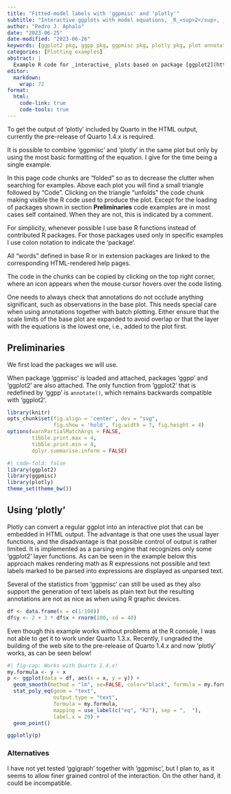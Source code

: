 ```yaml
---
title: "Fitted-model labels with 'ggpmisc' and 'plotly'"
subtitle: "Interactive ggplots with model equations, _R_<sup>2</sup>, _F_, _P_, etc."
author: "Pedro J. Aphalo"
date: "2023-06-25"
date-modified: "2023-06-26"
keywords: [ggplot2 pkg, ggpp pkg, ggpmisc pkg, plotly pkg, plot annotations, model equations]
categories: [Plotting examples]
abstract: |
  Example R code for _interactive_ plots based on package [ggplot2](https://ggplot2.tidyverse.org/) using geometries defined in package [ggpp](https://docs.r4photobiology.info/ggpp) and statistics from package [ggpmisc](https://docs.r4photobiology.info/ggpmisc) together with package [plotly](https://plotly.com/ggplot2/). This page is a draft and currently contains a single plot example.
editor: 
  markdown: 
    wrap: 72
format:
  html: 
    code-link: true
    code-tools: true
---
```


::: callout-warning
To get the output of 'plotly' included by Quarto in the HTML output, currently the pre-release of Quarto 1.4.x is required.

It is possible to combine 'ggpmisc' and 'plotly' in the same plot but only by using the most basic formatting of the equation. I give for the time being a single example.
:::

::: callout-tip
In this page code chunks are "folded" so as to decrease the clutter when
searching for examples. Above each plot you will find a small triangle
followed by "Code". Clicking on the triangle "unfolds" the code chunk
making visible the R code used to produce the plot. Except for the
loading of packages shown in section **Preliminaries** code examples are
in most cases self contained. When they are not, this is indicated by a
comment.

For simplicity, whenever possible I use base R functions instead of
contributed R packages. For those packages used only in specific
examples I use colon notation to indicate the 'package'.

All "words" defined in base R or in extension packages are linked to the
corresponding HTML-rendered help pages.

The code in the chunks can be copied by clicking on the top right
corner, where an icon appears when the mouse cursor hovers over the code
listing.
:::

::: callout-important
One needs to always check that annotations do not occlude anything
significant, such as observations in the base plot. This needs special
care when using annotations together with batch plotting. Either ensure
that the scale limits of the base plot are expanded to avoid overlap or
that the layer with the equations is the lowest one, i.e., added to the
plot first.
:::

## Preliminaries

We first load the packages we will use.

When package 'ggpmisc' is loaded and attached, packages 'ggpp' and
'ggplot2' are also attached. The only function from 'ggplot2' that is
redefined by 'ggpp' is `annotate()`, which remains backwards compatible
with 'ggplot2'.

```r
library(knitr)
opts_chunk$set(fig.align = 'center', dev = "svg",
               fig.show = 'hold', fig.width = 7, fig.height = 4)
options(warnPartialMatchArgs = FALSE,
        tibble.print.max = 4,
        tibble.print.min = 4,
        dplyr.summarise.inform = FALSE)
```

```r
#| code-fold: false
library(ggplot2)
library(ggpmisc)
library(plotly)
theme_set(theme_bw())
```

## Using 'plotly'

Plotly can convert a regular ggplot into an interactive plot that can be
embedded in HTML output. The advantage is that one uses the usual layer
functions, and the disadvantage is that possible control of output is rather
limited. It is implemented as a parsing engine that recognizes only some
'ggplot2' layer functions. As can be seen in the example below this approach
makes rendering math as R expressions not possible and text labels marked to be
parsed into expressions are displayed as unparsed text.

Several of the statistics from 'ggpmisc' can still be used as they also
support the generation of text labels as plain text but the
resulting annotations are not as nice as when using R graphic devices.

```r
df <- data.frame(x = c(1:100))
df$y <- 2 + 3 * df$x + rnorm(100, sd = 40)
```

Even though this example works without problems at the R console, I was not able to get it to work under Quarto 1.3.x. Recently, I ungraded the building of the web site to the pre-release of Quarto 1.4.x and now 'plotly' works, as can be seen below!

```r
#| fig-cap: Works with Quarto 1.4.x!
my.formula <- y ~ x
p <- ggplot(data = df, aes(x = x, y = y)) +
  geom_smooth(method = "lm", se=FALSE, color="black", formula = my.formula) +
  stat_poly_eq(geom = "text",
               output.type = "text",
               formula = my.formula,
               mapping = use_label(c("eq", "R2"), sep = ",  "),
               label.x = 20) +
  geom_point()

ggplotly(p)
```


### Alternatives

::: callout-tip
I have not yet tested 'ggigraph' together with 'ggpmisc', but I plan to, as it seems to allow finer grained control of the interaction. On the other hand, it could be incompatible.
:::

